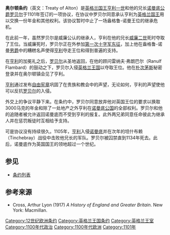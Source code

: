 '''奥尔顿条约'''（英文：Treaty of Alton）是[[英格兰国王|英格兰国王]][[亨利一世_(英格兰)|亨利一世]]和他的兄长[[罗贝尔二世_(诺曼底)|诺曼底公爵罗贝尔]]于1101年签订的一项协议，在协议中罗贝尔同意承认亨利为[[英格兰君主列表|英格兰国王]]用以交换一份年金和其他权利。该协议暂时中止了一场盎格鲁-诺曼王位的继承危机。

在此前一年，虽然罗贝尔是威廉公认的继承人，亨利在他的兄长[[威廉二世_(英格兰)|威廉二世]]死时夺取了王位。当威廉死时，罗贝尔正在外参加[[第一次十字军东征|第一次十字军东征]]，加上他在盎格鲁-诺曼[[男爵|男爵]]中的糟糕名声使得[[亨利一世_(英格兰)|亨利]]夺走王位和得到普遍的支持。

在[[亨利一世_(英格兰)|亨利]]的加冕礼之后，[[罗贝尔二世_(诺曼底)|罗贝尔]]从圣地返回，在他的顾问雷纳夫·弗朗巴尔（Ranulf Flambard）的鼓动之下，罗贝尔入侵[[英格兰王国|英格兰王国]]以夺取王位。他在[[朴次茅斯|朴次茅斯]]秘密登录并在奥尔顿镇会见了亨利。

[[亨利一世_(英格兰)|亨利]]通过发布[[自由宪章|自由宪章]]巩固了在贵族和教会中的声望，无论如何，亨利的声望使他可以反抗[[罗贝尔二世_(诺曼底)|罗贝尔]]的入侵。

外交上的争议平静下来。在条约中，罗贝尔同意放弃他对英国王位的要求以换取3000马克的年金和除了一处地产之外亨利在[[诺曼底公国|诺曼底公国]]的全部权利。罗贝尔和他的追随者被允许返回诺曼底而不受到亨利的报复。此外两兄弟同意任命彼此为继承人并在惩罚叛徒时互相给予支持。

可是协议没有持续很久。1105年，[[亨利一世_(英格兰)|亨利]]入侵[[诺曼底|诺曼底]]并在次年的坦什布赖（Tinchebray）战役中击败他兄长的军队。罗贝尔被囚禁直到1134年死去。此后，诺曼底作为英国国王的领地超过一个世纪。

==参见==
*[[条约列表|条约列表]]

==参考来源==
*Cross, Arthur Lyon (1917) ''A History of England and Greater Britain''. New York: Macmillan.

[[Category:12世纪欧洲条约|Category:12世纪欧洲条约]]
[[Category:英格兰王国条约|Category:英格兰王国条约]]
[[Category:英格兰王室|Category:英格兰王室]]
[[Category:1100年代政治|Category:1100年代政治]]
[[Category:1100年代欧洲|Category:1100年代欧洲]]
[[Category:1101年|Category:1101年]]